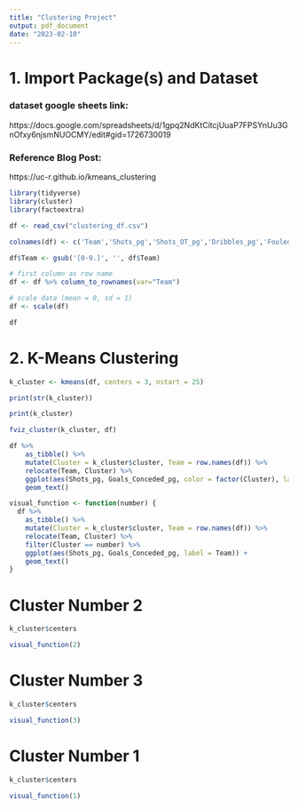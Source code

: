 ---
title: "Clustering Project"
output: pdf_document
date: "2023-02-10"
---

# 1. Import Package(s) and Dataset

### dataset google sheets link: 
https://docs.google.com/spreadsheets/d/1gpq2NdKtCitcjUuaP7FPSYnUu3GnOfxy6njsmNUOCMY/edit#gid=1726730019

### Reference Blog Post:
https://uc-r.github.io/kmeans_clustering

```{r import packages}
library(tidyverse)
library(cluster)
library(factoextra)
```


```{r import dataset and normalizing the data}
df <- read_csv("clustering_df.csv") 

colnames(df) <- c('Team','Shots_pg','Shots_OT_pg','Dribbles_pg','Fouled_pg','Goals_Conceded_pg')

df$Team <- gsub('[0-9.]', '', df$Team)

# first column as row name
df <- df %>% column_to_rownames(var="Team")

# scale data (mean = 0, sd = 1)
df <- scale(df)

df
```


# 2. K-Means Clustering

```{r build the k-means clustering model}
k_cluster <- kmeans(df, centers = 3, nstart = 25)

print(str(k_cluster))

print(k_cluster)
```

```{r visualize the k-means clusters}
fviz_cluster(k_cluster, df)
```
```{r further visualizing the k-means clusters}
df %>%
    as_tibble() %>%
    mutate(Cluster = k_cluster$cluster, Team = row.names(df)) %>% 
    relocate(Team, Cluster) %>%
    ggplot(aes(Shots_pg, Goals_Conceded_pg, color = factor(Cluster), label = Team)) +
    geom_text()
```


```{r defining a function that visualizes clusters}
visual_function <- function(number) {
  df %>%
    as_tibble() %>%
    mutate(Cluster = k_cluster$cluster, Team = row.names(df)) %>% 
    relocate(Team, Cluster) %>%
    filter(Cluster == number) %>% 
    ggplot(aes(Shots_pg, Goals_Conceded_pg, label = Team)) +
    geom_text()
}
```

# Cluster Number 2
```{r visualizing cluster number 2 - the teams with the highest shots per game}
k_cluster$centers

visual_function(2)
```


# Cluster Number 3

```{r visualizing cluster number 3 - teams with the second most number of shots}
k_cluster$centers

visual_function(3)
```


# Cluster Number 1

```{r visualizing cluster number 1 - teams with the least number of shots}
k_cluster$centers

visual_function(1)
```



